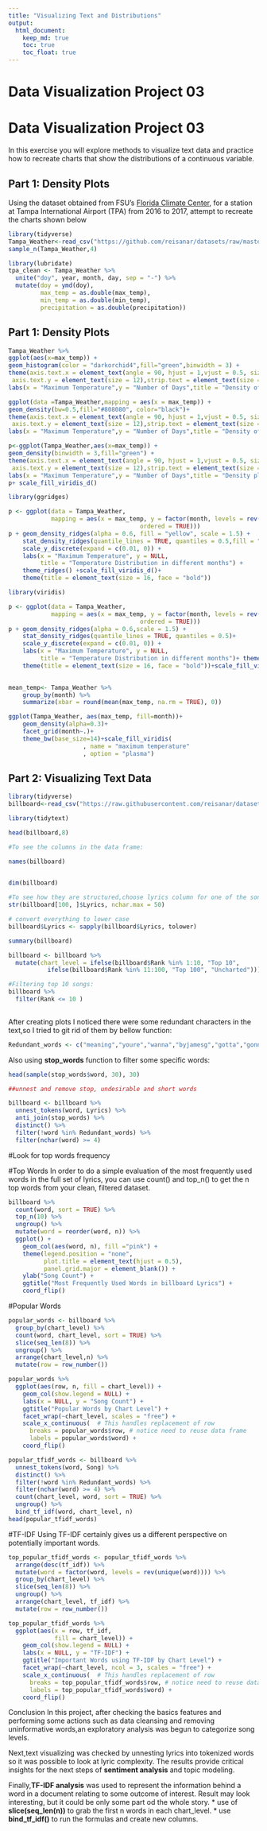 ```yaml
---
title: "Visualizing Text and Distributions"
output: 
  html_document:
    keep_md: true
    toc: true
    toc_float: true
---
```


# Data Visualization Project 03


# Data Visualization Project 03


In this exercise you will explore methods to visualize text data and practice how to recreate charts that show the distributions of a continuous variable. 


## Part 1: Density Plots

Using the dataset obtained from FSU's [Florida Climate Center](https://climatecenter.fsu.edu/climate-data-access-tools/downloadable-data), for a station at Tampa International Airport (TPA) from 2016 to 2017, attempt to recreate the charts shown below

```r
library(tidyverse)
Tampa_Weather<-read_csv("https://github.com/reisanar/datasets/raw/master/tpa_weather_16_17.csv")
sample_n(Tampa_Weather,4)
```

```r
library(lubridate)
tpa_clean <- Tampa_Weather %>% 
  unite("doy", year, month, day, sep = "-") %>% 
  mutate(doy = ymd(doy), 
         max_temp = as.double(max_temp), 
         min_temp = as.double(min_temp), 
         precipitation = as.double(precipitation))
```


## Part 1: Density Plots
```r
Tampa_Weather %>%
ggplot(aes(x=max_temp)) +
geom_histogram(color = "darkorchid4",fill="green",binwidth = 3) +
theme(axis.text.x = element_text(angle = 90, hjust = 1,vjust = 0.5, size = 12), 
 axis.text.y = element_text(size = 12),strip.text = element_text(size = 12),axis.title = element_text(size = 12)) +facet_wrap(~ month)+scale_fill_viridis_d()+
labs(x = "Maximum Temperature",y = "Number of Days",title = "Density of Hottest Days in Tampa ")+theme(plot.title = element_text(size = 20, face = "bold",color="tomato"))

```

```r

ggplot(data =Tampa_Weather,mapping = aes(x = max_temp)) +
geom_density(bw=0.5,fill="#808080", color="black")+ 
theme(axis.text.x = element_text(angle = 90, hjust = 1,vjust = 0.5, size = 10), 
 axis.text.y = element_text(size = 12),strip.text = element_text(size = 12),axis.title = element_text(size = 12))+ 
labs(x = "Maximum Temperature",y = "Number of Days",title = "Density of hottest days in Tampa ")+theme(plot.title = element_text(size = 20, face = "bold",color="tomato"))+theme_bw()

```




```r
p<-ggplot(Tampa_Weather,aes(x=max_temp)) +
geom_density(binwidth = 3,fill="green") +
theme(axis.text.x = element_text(angle = 90, hjust = 1,vjust = 0.5, size = 12), 
 axis.text.y = element_text(size = 12),strip.text = element_text(size = 12),axis.title = element_text(size = 12)) +facet_wrap(~ month)+
labs(x = "Maximum Temperature",y = "Number of Days",title = "Density plot for each month in 2016 ")+theme(plot.title = element_text(size = 20, face = "bold",color="black"))+scale_fill_viridis_c()
p+ scale_fill_viridis_d()
```

```r
library(ggridges)

p <- ggplot(data = Tampa_Weather,
            mapping = aes(x = max_temp, y = factor(month, levels = rev(unique(month)),
                                     ordered = TRUE)))
p + geom_density_ridges(alpha = 0.6, fill = "yellow", scale = 1.5) +
    stat_density_ridges(quantile_lines = TRUE, quantiles = 0.5,fill = "yellow", colour = "black")+
    scale_y_discrete(expand = c(0.01, 0)) + 
    labs(x = "Maximum Temperature", y = NULL,
         title = "Temperature Distribution in different months") +
    theme_ridges() +scale_fill_viridis_d()+
    theme(title = element_text(size = 16, face = "bold"))


```


```r
library(viridis)
```


```r
p <- ggplot(data = Tampa_Weather,
            mapping = aes(x = max_temp, y = factor(month, levels = rev(unique(month)),
                                     ordered = TRUE)))
p + geom_density_ridges(alpha = 0.6,scale = 1.5) +
    stat_density_ridges(quantile_lines = TRUE, quantiles = 0.5)+
    scale_y_discrete(expand = c(0.01, 0)) + 
    labs(x = "Maximum Temperature", y = NULL,
         title = "Temperature Distribution in different months")+ theme_bw()+scale_fill_viridis_d()+
    theme(title = element_text(size = 16, face = "bold"))+scale_fill_viridis( name = "Quantile", option = "plasma")
 
```
                   




```r
mean_temp<- Tampa_Weather %>%
    group_by(month) %>%
    summarize(xbar = round(mean(max_temp, na.rm = TRUE), 0))
```
```r
ggplot(Tampa_Weather, aes(max_temp, fill=month))+
    geom_density(alpha=0.3)+
    facet_grid(month~.)+
    theme_bw(base_size=14)+scale_fill_viridis(
                     , name = "maximum temperature"
                     , option = "plasma")
```




## Part 2: Visualizing Text Data


```r
library(tidyverse)
billboard<-read_csv("https://raw.githubusercontent.com/reisanar/datasets/master/BB_top100_2015.csv")
```


```r
library(tidytext)
```


```r
head(billboard,8)
```



```r
#To see the columns in the data frame:

names(billboard) 
 
```

```r
dim(billboard)
```
```r
#To see how they are structured,choose lyrics column for one of the songs as a sample
str(billboard[100, ]$Lyrics, nchar.max = 50)
```
```r
# convert everything to lower case
billboard$Lyrics <- sapply(billboard$Lyrics, tolower)
```


```r
summary(billboard)
```

```r
billboard <- billboard %>%
  mutate(chart_level = ifelse(billboard$Rank %in% 1:10, "Top 10", 
           ifelse(billboard$Rank %in% 11:100, "Top 100", "Uncharted")))
```


```r
#Filtering top 10 songs:
billboard %>%
  filter(Rank <= 10 )
  
```


After creating plots I noticed there were some redundant characters in the text,so I tried to git rid of them by bellow function:
```r
Redundant_words <- c("meaning","youre","wanna","byjamesg","gotta","gonna","nigga","didnt","whats","niggas","bitch","dont","yeah","aint","wont")
```

Also using **stop_words** function to filter some specific words:
```r
head(sample(stop_words$word, 30), 30)

```

```r
##unnest and remove stop, undesirable and short words

billboard <- billboard %>%
  unnest_tokens(word, Lyrics) %>%
  anti_join(stop_words) %>%
  distinct() %>%
  filter(!word %in% Redundant_words) %>%
  filter(nchar(word) >= 4)
```


#Look for top words frequency


#Top Words
In order to do a simple evaluation of the most frequently used words in the full set of lyrics, you can use count() and top_n() to get the n top words from your clean, filtered dataset. 

```r
billboard %>%
  count(word, sort = TRUE) %>%
  top_n(10) %>%
  ungroup() %>%
  mutate(word = reorder(word, n)) %>%
  ggplot() +
    geom_col(aes(word, n), fill ="pink") +
    theme(legend.position = "none", 
          plot.title = element_text(hjust = 0.5),
          panel.grid.major = element_blank()) +
    ylab("Song Count") +
    ggtitle("Most Frequently Used Words in billboard Lyrics") +
    coord_flip()
```


#Popular Words


```r
popular_words <- billboard %>% 
  group_by(chart_level) %>%
  count(word, chart_level, sort = TRUE) %>%
  slice(seq_len(8)) %>%
  ungroup() %>%
  arrange(chart_level,n) %>%
  mutate(row = row_number()) 

popular_words %>%
  ggplot(aes(row, n, fill = chart_level)) +
    geom_col(show.legend = NULL) +
    labs(x = NULL, y = "Song Count") +
    ggtitle("Popular Words by Chart Level") + 
    facet_wrap(~chart_level, scales = "free") +
    scale_x_continuous(  # This handles replacement of row 
      breaks = popular_words$row, # notice need to reuse data frame
      labels = popular_words$word) +
    coord_flip()

```

```r
popular_tfidf_words <- billboard %>%
  unnest_tokens(word, Song) %>%
  distinct() %>%
  filter(!word %in% Redundant_words) %>%
  filter(nchar(word) >= 4) %>%
  count(chart_level, word, sort = TRUE) %>%
  ungroup() %>%
  bind_tf_idf(word, chart_level, n)
head(popular_tfidf_words)
```
#TF-IDF
 Using TF-IDF certainly gives us a different perspective on potentially important words.

```r
top_popular_tfidf_words <- popular_tfidf_words %>%
  arrange(desc(tf_idf)) %>%
  mutate(word = factor(word, levels = rev(unique(word)))) %>%
  group_by(chart_level) %>% 
  slice(seq_len(8)) %>%
  ungroup() %>%
  arrange(chart_level, tf_idf) %>%
  mutate(row = row_number())

top_popular_tfidf_words %>%
  ggplot(aes(x = row, tf_idf, 
             fill = chart_level)) +
    geom_col(show.legend = NULL) +
    labs(x = NULL, y = "TF-IDF") + 
    ggtitle("Important Words using TF-IDF by Chart Level") +
    facet_wrap(~chart_level, ncol = 3, scales = "free") +
    scale_x_continuous(  # This handles replacement of row 
      breaks = top_popular_tfidf_words$row, # notice need to reuse data frame
      labels = top_popular_tfidf_words$word) +
    coord_flip()
```

Conclusion
In this project, after checking the basics features and performing some actions such as data cleansing and removing uninformative words,an exploratory analysis was begun to categorize song levels.

Next,text visualizing was checked by unnesting lyrics into tokenized words so it was possible to look at lyric complexity. The results provide critical insights for the next steps of **sentiment analysis** and topic modeling.

Finally,**TF-IDF analysis**  was used to represent the information behind a word in a document relating to some outcome of interest. Result may look interesting, but it could be only some part od the whole story.
* use of **slice(seq_len(n))** to grab the first n words in each chart_level. 
* use **bind_tf_idf()** to run the formulas and create new columns.
